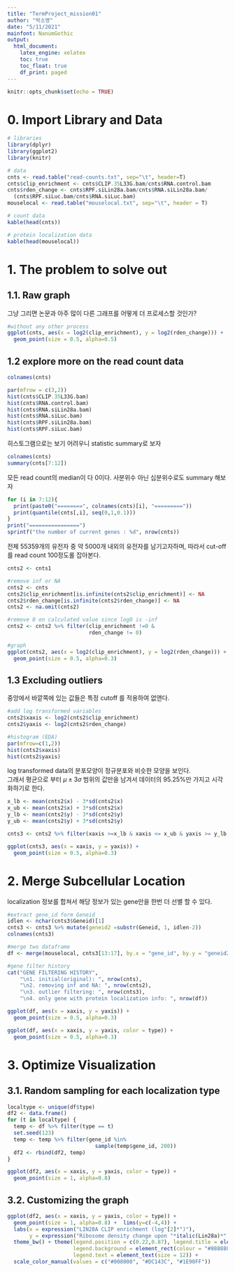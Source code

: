 ```yaml
---
title: "TermProject_mission01"
author: "박소영"
date: "5/11/2021"
mainfont: NanumGothic
output:
  html_document:
    latex_engine: xelatex
    toc: true
    toc_float: true
    df_print: paged
---
```


```r
knitr::opts_chunk$set(echo = TRUE)
```


# 0. Import Library and Data
```r
# libraries
library(dplyr)
library(ggplot2)
library(knitr)

# data
cnts <- read.table("read-counts.txt", sep="\t", header=T)
cnts$clip_enrichment <- cnts$CLIP.35L33G.bam/cnts$RNA.control.bam
cnts$rden_change <- cnts$RPF.siLin28a.bam/cnts$RNA.siLin28a.bam/
  (cnts$RPF.siLuc.bam/cnts$RNA.siLuc.bam)
mouselocal <- read.table("mouselocal.txt", sep="\t", header = T)
```

```r
# count data
kable(head(cnts))
```

```r
# protein localization data
kable(head(mouselocal))
```
# 1. The problem to solve out
## 1.1. Raw graph
그냥 그리면 논문과 아주 많이 다른 그래프를 어떻게 더 프로세스할 것인가?
```r
#without any other process
ggplot(cnts, aes(x = log2(clip_enrichment), y = log2(rden_change))) +
  geom_point(size = 0.5, alpha=0.5)
```


## 1.2 explore more on the read count data
```r
colnames(cnts)

par(mfrow = c(3,2))
hist(cnts$CLIP.35L33G.bam)
hist(cnts$RNA.control.bam)
hist(cnts$RNA.siLin28a.bam)
hist(cnts$RNA.siLuc.bam)
hist(cnts$RPF.siLin28a.bam)
hist(cnts$RPF.siLuc.bam)
```

히스토그램으로는 보기 어려우니 statistic summary로 보자
```r
colnames(cnts)
summary(cnts[7:12])
```
모든 read count의 median이 다 0이다. 사분위수 아닌 십분위수로도 summary 해보자
```r
for (i in 7:12){
  print(paste0("========", colnames(cnts)[i], "========="))
  print(quantile(cnts[,i], seq(0,1,0.1)))
}
print("================")
sprintf("the number of current genes : %d", nrow(cnts))
```
전체 55359개의 유전자 중 약 5000개 내외의 유전자를 남기고자하며, 따라서 cut-off를 read count 100정도롤 잡아본다.
```r
cnts2 <- cnts1
```


```r
#remove inf or NA
cnts2 <- cnts
cnts2$clip_enrichment[is.infinite(cnts2$clip_enrichment)] <- NA
cnts2$rden_change[is.infinite(cnts2$rden_change)] <- NA
cnts2 <- na.omit(cnts2)

#remove 0 on calculated value since log0 is -inf
cnts2 <- cnts2 %>% filter(clip_enrichment !=0 &
                          rden_change != 0)

#graph
ggplot(cnts2, aes(x = log2(clip_enrichment), y = log2(rden_change))) +
  geom_point(size = 0.5, alpha=0.3)
```

## 1.3 Excluding outliers
중앙에서 바깥쪽에 있는 값들은 특정 cutoff 를 적용하여 없앤다.  

```r
#add log transformed variables
cnts2$xaxis <- log2(cnts2$clip_enrichment)
cnts2$yaxis <- log2(cnts2$rden_change)

#histogram (EDA)
par(mfrow=c(1,2))
hist(cnts2$xaxis)
hist(cnts2$yaxis)
```
log transformed data의 분포모양이 정규분포와 비슷한 모양을 보인다.  
그래서 평균으로 부터 $\mu\pm3\sigma$ 범위의 값만을 남겨서 데이터의 95.25%만 가지고 시각화하기로 한다.
```r
x_lb <- mean(cnts2$x) - 3*sd(cnts2$x)
x_ub <- mean(cnts2$x) + 3*sd(cnts2$x)
y_lb <- mean(cnts2$y) - 3*sd(cnts2$y)        
y_ub <- mean(cnts2$y) + 3*sd(cnts2$y)

cnts3 <- cnts2 %>% filter(xaxis >=x_lb & xaxis <= x_ub & yaxis >= y_lb & yaxis <= y_ub)

ggplot(cnts3, aes(x = xaxis, y = yaxis)) +
  geom_point(size = 0.5, alpha=0.3)
```

# 2. Merge Subcellular Location
localization 정보를 합쳐서 해당 정보가 있는 gene만을 한번 더 선별 할 수 있다.
```r
#extract gene_id form Geneid
idlen <- nchar(cnts3$Geneid)[1]
cnts3 <- cnts3 %>% mutate(geneid2 =substr(Geneid, 1, idlen-2))
colnames(cnts3)

#merge two dataframe
df <- merge(mouselocal, cnts3[13:17], by.x = "gene_id", by.y = "geneid2")

#gene filter history
cat("GENE FILTERING HISTORY",
    "\n1. initial(original): ", nrow(cnts), 
    "\n2. removing inf and NA: ", nrow(cnts2), 
    "\n3. outlier filtering: ", nrow(cnts3),
    "\n4. only gene with protein localization info: ", nrow(df))
```
```r
ggplot(df, aes(x = xaxis, y = yaxis)) +
  geom_point(size = 0.5, alpha=0.3)

ggplot(df, aes(x = xaxis, y = yaxis, color = type)) +
  geom_point(size = 0.5, alpha=0.3)
```

# 3. Optimize Visualization
## 3.1. Random sampling for each localization type
```r
localtype <- unique(df$type)
df2 <- data.frame()
for (t in localtype) {
  temp <- df %>% filter(type == t)
  set.seed(123)
  temp <- temp %>% filter(gene_id %in%
                            sample(temp$gene_id, 200))
  df2 <- rbind(df2, temp)
}

ggplot(df2, aes(x = xaxis, y = yaxis, color = type)) +
  geom_point(size = 1, alpha=0.8)

```

## 3.2. Customizing the graph
```R
ggplot(df2, aes(x = xaxis, y = yaxis, color = type)) +
  geom_point(size = 1, alpha=0.8) +  lims(y=c(-4,4)) +
  labs(x = expression("LIN28A CLIP enrichment (log"[2]*")"),
       y = expression("Ribosome density change upon "*italic(Lin28a)*" knockdown (log"[2]*")")) +
  theme_bw() + theme(legend.position = c(0.22,0.87), legend.title = element_blank(),
                     legend.background = element_rect(colour = "#888888", size =0.5),
                     legend.text = element_text(size = 12)) + 
  scale_color_manual(values = c("#008000", "#DC143C", "#1E90FF"))
```